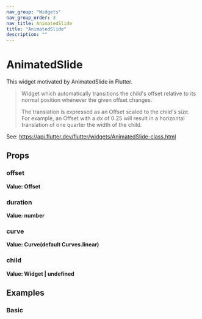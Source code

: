 ```yaml
---
nav_group: "Widgets"
nav_group_order: 3
nav_title: AnimatedSlide
title: "AnimatedSlide"
description: ""
---
```


# AnimatedSlide

This widget motivated by AnimatedSlide in Flutter.

> Widget which automatically transitions the child's offset relative to its normal position whenever the given offset changes.
>
> The translation is expressed as an Offset scaled to the child's size. For example, an Offset with a dx of 0.25 will result in a horizontal translation of one quarter the width of the child.

See: https://api.flutter.dev/flutter/widgets/AnimatedSlide-class.html

## Props

### offset

**Value: Offset**

### duration

**Value: number**

### curve

**Value: Curve(default Curves.linear)**

### child

**Value: Widget | undefined**

## Examples

### Basic

